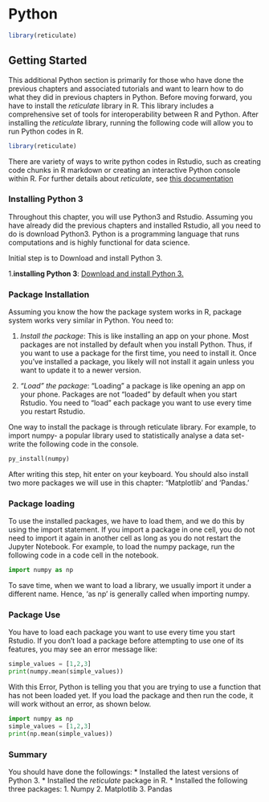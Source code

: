 # Python {-}


```r
library(reticulate)
```

<!-- DK: Only evaluate code chunks which you are sure will work for everyone. We will discuss this command use_condaenv("C:/MINICO~1/envs/r-reticulate") Monday. -->




## Getting Started

This additional Python section is primarily for those who have done the previous chapters and associated tutorials and want to learn how to do what they did in previous chapters in Python. Before moving forward, you have to install the *reticulate* library in R. This library includes a comprehensive set of tools for interoperability between R and Python. After installing the *reticulate* library, running the following code will allow you to run Python codes in R.

```r
library(reticulate)
```

There are variety of ways to write python codes in Rstudio, such as creating code chunks in R markdown or creating an interactive Python console within R. For further details about *reticulate*, see [this documentation](https://rstudio.github.io/reticulate/)

### Installing Python 3

Throughout this chapter, you will use Python3 and Rstudio. Assuming you have already did the previous chapters and installed Rstudio, all you need to do is download Python3. Python is a programming language that runs computations and is highly functional for data science.

Initial step is to Download and install Python 3.

1.**installing Python 3**: [Download and install Python 3.](https://www.python.org/downloads/)

### Package Installation 

Assuming you know the how the package system works in R, package system works very similar in Python. 
You need to:

  1. *Install the package*: 
     This is like installing an app on your phone. Most packages are not installed by default when you install Python. Thus, if you want to use a package for the first time, you need to install it. Once you’ve installed a package, you likely will not install it again unless you want to update it to a newer version.
 
 2. *“Load” the package*: 
    “Loading” a package is like opening an app on your phone. Packages are not “loaded” by default when you start Rstudio. You need to “load” each package you want to use every time you restart Rstudio.


One way to install the package is through reticulate library. For example, to import numpy- a popular library used to statistically analyse a data set- write the following code in the console. 

```python
py_install(numpy)
```

After writing this step, hit enter on your keyboard. You should also install two more packages we will use in this chapter: “Matplotlib’ and ‘Pandas.’

### Package loading

To use the installed packages, we have to load them, and we do this by using the import statement. If you import a package in one cell, you do not need to import it again in another cell as long as you do not restart the Jupyter Notebook.
For example, to load the numpy package, run the following code in a code cell in the notebook.  

```python
import numpy as np
```

To save time, when we want to load a library, we usually import it under a different name. Hence, ‘as np’ is generally called when importing numpy. 

### Package Use

You have to load each package you want to use every time you start Rstudio. If you don’t load a package before attempting to use one of its features, you may see an error message like:


```python
simple_values = [1,2,3]
print(numpy.mean(simple_values))
```

With this Error, Python is telling you that you are trying to use a function that has not been loaded yet. If you load the package and then run the code, it will work without an error, as shown below. 

```python
import numpy as np
simple_values = [1,2,3]
print(np.mean(simple_values))
```

### Summary

You should have done the followings: 
  * Installed the latest versions of Python 3.
  * Installed the *reticulate* package in R. 
  * Installed the following three packages: 
    1. Numpy
    2. Matplotlib
    3. Pandas






